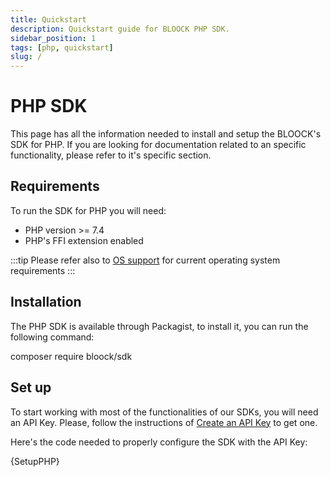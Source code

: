 ```yaml
---
title: Quickstart
description: Quickstart guide for BLOOCK PHP SDK.
sidebar_position: 1
tags: [php, quickstart]
slug: /
---
```



# PHP SDK

This page has all the information needed to install and setup the BLOOCK's SDK for PHP. If you are looking for documentation related to an specific functionality, please refer to it's specific section.

## Requirements

To run the SDK for PHP you will need:

- PHP version >= 7.4
- PHP's FFI extension enabled

:::tip
Please refer also to [OS support](./os-support.mdx) for current operating system requirements
:::

## Installation

The PHP SDK is available through Packagist, to install it, you can run the following command:

<CodeBlock language="bash">composer require bloock/sdk</CodeBlock>

## Set up

To start working with most of the functionalities of our SDKs, you will need an API Key. Please, follow the instructions of [Create an API Key](../../guides/platform/create-api-key) to get one.

Here's the code needed to properly configure the SDK with the API Key:


<CodeBlock language="php">{SetupPHP}</CodeBlock>
